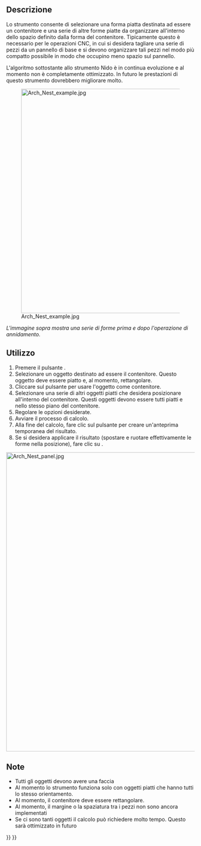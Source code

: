 <languages/>

<div class="mw-translate-fuzzy">
{{Docnav/it
|[[Arch_Panel_Sheet/it|Foglio di pannello]]
|[[Arch_Equipment/it|Arredo]]
|[[Arch_Workbench/it|Arch]]
|IconL=Arch_Panel_Sheet.svg
|IconR=Arch_Equipment.svg
|IconC=Workbench_Arch.svg
}}
</div>

{{VeryImportantMessage|THIS COMMAND IS PART OF THE INTEGRATED [[BIM_Workbench|BIM WORKBENCH]] IN V1.0<br>
This page has been updated for that version.}}

<div class="mw-translate-fuzzy">
{{GuiCommand/it
|Name=Arch Nest
|Name/it=Nido
|MenuLocation=Arch → Strumenti pannello → Nido
|Workbenches=[[Arch_Workbench/it|Arch]]
|Version/it=0.17
|SeeAlso=[[Arch_Panel/it|Pannello]], [[Arch_Panel_Sheet/it|Foglio pannello]]
}}
</div>

<span id="Description"></span>
==Descrizione==

<div class="mw-translate-fuzzy">
Lo strumento {{Button|[[Image:Arch_Nest.svg|16px]] [[Arch_Nest/it|Nido]]}} consente di selezionare una forma piatta destinata ad essere un contenitore e una serie di altre forme piatte da organizzare all'interno dello spazio definito dalla forma del contenitore. Tipicamente questo è necessario per le operazioni CNC, in cui si desidera tagliare una serie di pezzi da un pannello di base e si devono organizzare tali pezzi nel modo più compatto possibile in modo che occupino meno spazio sul pannello.
</div>

L'algoritmo sottostante allo strumento Nido è in continua evoluzione e al momento non è completamente ottimizzato. In futuro le prestazioni di questo strumento dovrebbero migliorare molto.

[[Image:Arch Nest example.jpg|600px]]

''L'immagine sopra mostra una serie di forme prima e dopo l'operazione di annidamento.''

<span id="Usage"></span>
== Utilizzo ==

<div class="mw-translate-fuzzy">
# Premere il pulsante {{Button|[[Image:Arch Nest.svg|16px]] [[Arch_Nest/it|Nido]]}}.
# Selezionare un oggetto destinato ad essere il contenitore. Questo oggetto deve essere piatto e, al momento, rettangolare.
# Cliccare sul pulsante {{Button|Usa selezionata}} per usare l'oggetto come contenitore.
# Selezionare una serie di altri oggetti piatti che desidera posizionare all'interno del contenitore. Questi oggetti devono essere tutti piatti e nello stesso piano del contenitore.
# Regolare le opzioni desiderate.
# Avviare il processo di calcolo.
# Alla fine del calcolo, fare clic sul pulsante {{Button|Anteprima}} per creare un'anteprima temporanea del risultato.
# Se si desidera applicare il risultato (spostare e ruotare effettivamente le forme nella posizione), fare clic su {{Button|OK}}.
</div>


[[Image:Arch Nest panel.jpg|800px]]
{{Caption|Il pannello Azioni per lo strumento [[Arch_Nest/it|Nido]]}}

<span id="Notes"></span>
== Note ==

* Tutti gli oggetti devono avere una faccia
* Al momento lo strumento funziona solo con oggetti piatti che hanno tutti lo stesso orientamento. 
* Al momento, il contenitore deve essere rettangolare.
* Al momento, il margine o la spaziatura tra i pezzi non sono ancora implementati
* Se ci sono tanti oggetti il calcolo può richiedere molto tempo. Questo sarà ottimizzato in futuro


<div class="mw-translate-fuzzy">
{{Docnav/it
|[[Arch_Panel_Sheet/it|Foglio di pannello]]
|[[Arch_Equipment/it|Arredo]]
|[[Arch_Workbench/it|Arch]]
|IconL=Arch_Panel_Sheet.svg
|IconR=Arch_Equipment.svg
|IconC=Workbench_Arch.svg
}}
</div>

{{BIM_Tools_navi{{#translation:}}}}
{{Userdocnavi{{#translation:}}}}